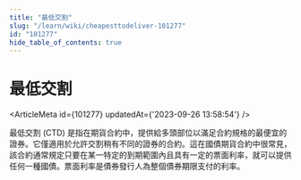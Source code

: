 ```yaml
---
title: "最低交割"
slug: "/learn/wiki/cheapesttodeliver-101277"
id: "101277"
hide_table_of_contents: true
---
```



# 最低交割

<ArticleMeta id={101277} updatedAt={'2023-09-26 13:58:54'} />
<div className='border-solid border-b border-t-0 my-4 border-[var(--ifm-color-gray-300)]' />

最低交割 (CTD) 是指在期貨合約中，提供給多頭部位以滿足合約規格的最便宜的證券。它僅適用於允許交割稍有不同的證券的合約。這在國債期貨合約中很常見，該合約通常規定只要在某一特定的到期範圍內且具有一定的票面利率，就可以提供任何一種國債。票面利率是債券發行人為整個債券期限支付的利率。
